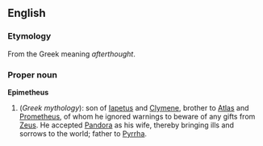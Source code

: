 ==English==
===Etymology===
From the Greek meaning ''afterthought''.

===Proper noun===
'''Epimetheus'''
{{wikipedia}}
# (''Greek mythology''): son of [[Iapetus]] and [[Clymene]], brother to [[Atlas]] and [[Prometheus]], of whom he ignored warnings to beware of any gifts from [[Zeus]].  He accepted [[Pandora]] as his wife, thereby bringing ills and sorrows to the world; father to [[Pyrrha]].
